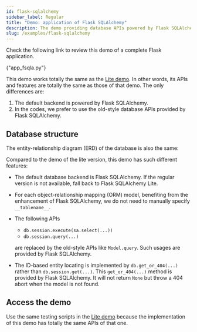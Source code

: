 ```yaml
---
id: flask-sqlalchemy
sidebar_label: Regular
title: "Demo: application of Flask SQLAlchemy"
description: The demo providing database APIs powered by Flask SQLAlchemy.
slug: /examples/flask-sqlalchemy
---
```






Check the following link to review this demo of a complete Flask application.

<p>
  <DarkButton to={demoURL("app_fsqla.py")} icon={mdiLanguagePython}>
    {"app_fsqla.py"}
  </DarkButton>
</p>

This demo works totally the same as the [Lite demo](./flask-sqlalchemy-lite.mdx). In
other words, its APIs and features are totally the same as those of that demo. The only
differences are:

1. The default backend is powered by Flask SQLAlchemy.
2. In the codes, we prefer to use the old-style database APIs provided by Flask
   SQLAlchemy.

## Database structure

The entity-relationship diagram (ERD) of the database is also the same:

<div className="mb-default center w-60">
  <ThemedImage
    alt="ERD of the regular application demo"
    sources={{
      light: useBaseUrl("/img/examples/erd-fsql-light.svg"),
      dark: useBaseUrl("/img/examples/erd-fsql-dark.svg"),
    }}
  />
</div>

Compared to the demo of the lite version, this demo has such different features:

- The default database backend is Flask SQLAlchemy. If the regular version is not
  available, fall back to Flask SQLAlchemy Lite.
- For each object-relationship mapping (ORM) model, benefiting from the enhancement
  of Flask SQLAlchemy, we do not need to manually specify `__tablename__`.
- The following APIs

  - `db.session.execute(sa.select(...))`
  - `db.session.query(...)`

  are replaced by the old-style APIs like `Model.query`. Such usages are provided by
  Flask SQLAlchemy.

- The ID-based entity locating is implemented by `db.get_or_404(...)` rather than
  `db.session.get(...)`. This `get_or_404(...)` method is provided by Flask SQLAlchemy.
  It will not return `None` but throw a 404 abort when the model is not found.

## Access the demo

Use the same testing scripts in the
[Lite demo](./flask-sqlalchemy-lite.mdx#access-the-demo) because the implementation
of this demo has totally the same APIs of that one.
